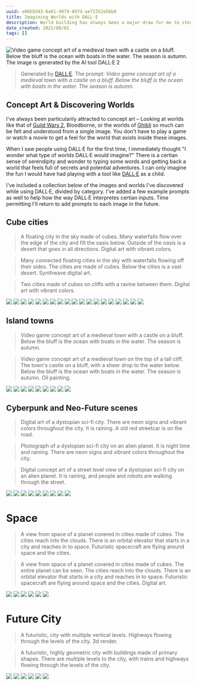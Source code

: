 ```yaml
---
uuid: e06b5d43-6a61-4974-897d-ae72352e5bb8
title: Imagining Worlds with DALL·E
description: World building has always been a major draw for me to stories, books, films & games, so I wanted to dive into the potential to use a tool like DALLE to rapidly imagine worlds of all sorts.
date_created: 2022/08/01
tags: []
---
```


![Video game concept art of a medieval town with a castle on a bluff. Below the bluff is the ocean with boats in the water. The season is autumn. The image is generated by the AI tool DALL·E 2](https://raw.githubusercontent.com/iamnbutler/new-leaf/main/asset/img/dalle_worlds/dalle_island_town_8.jpg)

> Generated by [DALL·E](https://labs.openai.com/). The prompt:
> _Video game concept art of a medieval town with a castle on a bluff. Below the bluff is the ocean with boats in the water. The season is autumn._

## Concept Art & Discovering Worlds

I've always been particularily attracted to concept art – Looking at worlds like that of [Guild Wars 2](https://www.guildwars2.com/en/media/concept-art/), Bloodborne, or the worlds of [Ghibli](https://www.iamag.co/ghibli-concept-art-collection/) so much can be felt and understood from a single image. You don't have to play a game or watch a movie to get a feel for the world that exists inside these images.

When I saw people using DALL·E for the first time, I immediately thought "I wonder what type of worlds DALL·E would imagine?" There is a certian sense of serendipity and wonder to typing some words and getting back a world that feels full of secrets and potential adventures. I can only imagine the fun I would have had playing with a tool like [DALL·E](https://labs.openai.com/) as a child.

I've included a collection below of the images and worlds I've discovered while using DALL·E, divided by category. I've added a few example prompts as well to help how the way DALL·E interpretes certian inputs. Time permitting I'll return to add prompts to each image in the future.

## Cube cities

> A floating city in the sky made of cubes. Many waterfalls flow over the edge of the city and fill the oasis below. Outside of the oasis is a desert that goes in all directions. Digital art with vibrant colors.

> Many connected floating cities in the sky with waterfalls flowing off their sides. The cities are made of cubes. Below the cities is a vast desert. Synthwave digital art.

> Two cities made of cubes on cliffs with a ravine between them. Digital art with vibrant colors.

![](https://raw.githubusercontent.com/iamnbutler/new-leaf/main/asset/img/dalle_worlds/dalle_cube_cities_0.jpg)
![](https://raw.githubusercontent.com/iamnbutler/new-leaf/main/asset/img/dalle_worlds/dalle_cube_cities_1.jpg)
![](https://raw.githubusercontent.com/iamnbutler/new-leaf/main/asset/img/dalle_worlds/dalle_cube_cities_2.jpg)
![](https://raw.githubusercontent.com/iamnbutler/new-leaf/main/asset/img/dalle_worlds/dalle_cube_cities_3.jpg)
![](https://raw.githubusercontent.com/iamnbutler/new-leaf/main/asset/img/dalle_worlds/dalle_cube_cities_4.jpg)
![](https://raw.githubusercontent.com/iamnbutler/new-leaf/main/asset/img/dalle_worlds/dalle_cube_cities_5.jpg)
![](https://raw.githubusercontent.com/iamnbutler/new-leaf/main/asset/img/dalle_worlds/dalle_cube_cities_6.jpg)
![](https://raw.githubusercontent.com/iamnbutler/new-leaf/main/asset/img/dalle_worlds/dalle_cube_cities_7.jpg)
![](https://raw.githubusercontent.com/iamnbutler/new-leaf/main/asset/img/dalle_worlds/dalle_cube_cities_8.jpg)
![](https://raw.githubusercontent.com/iamnbutler/new-leaf/main/asset/img/dalle_worlds/dalle_cube_cities_9.jpg)
![](https://raw.githubusercontent.com/iamnbutler/new-leaf/main/asset/img/dalle_worlds/dalle_cube_cities_10.jpg)
![](https://raw.githubusercontent.com/iamnbutler/new-leaf/main/asset/img/dalle_worlds/dalle_cube_cities_11.jpg)
![](https://raw.githubusercontent.com/iamnbutler/new-leaf/main/asset/img/dalle_worlds/dalle_cube_cities_12.jpg)
![](https://raw.githubusercontent.com/iamnbutler/new-leaf/main/asset/img/dalle_worlds/dalle_cube_cities_13.jpg)
![](https://raw.githubusercontent.com/iamnbutler/new-leaf/main/asset/img/dalle_worlds/dalle_cube_cities_14.jpg)
![](https://raw.githubusercontent.com/iamnbutler/new-leaf/main/asset/img/dalle_worlds/dalle_cube_cities_15.jpg)
![](https://raw.githubusercontent.com/iamnbutler/new-leaf/main/asset/img/dalle_worlds/dalle_cube_cities_16.jpg)
![](https://raw.githubusercontent.com/iamnbutler/new-leaf/main/asset/img/dalle_worlds/dalle_cube_cities_17.jpg)
![](https://raw.githubusercontent.com/iamnbutler/new-leaf/main/asset/img/dalle_worlds/dalle_cube_cities_18.jpg)

## Island towns

> Video game concept art of a medieval town with a castle on a bluff. Below the bluff is the ocean with boats in the water. The season is autumn.

> Video game concept art of a medieval town on the top of a tall cliff. The town's castle on a bluff, with a sheer drop to the water below. Below the bluff is the ocean with boats in the water. The season is autumn. Oil painting.

![](https://raw.githubusercontent.com/iamnbutler/new-leaf/main/asset/img/dalle_worlds/dalle_island_town_0.jpg)
![](https://raw.githubusercontent.com/iamnbutler/new-leaf/main/asset/img/dalle_worlds/dalle_island_town_1.jpg)
![](https://raw.githubusercontent.com/iamnbutler/new-leaf/main/asset/img/dalle_worlds/dalle_island_town_2.jpg)
![](https://raw.githubusercontent.com/iamnbutler/new-leaf/main/asset/img/dalle_worlds/dalle_island_town_3.jpg)
![](https://raw.githubusercontent.com/iamnbutler/new-leaf/main/asset/img/dalle_worlds/dalle_island_town_4.jpg)
![](https://raw.githubusercontent.com/iamnbutler/new-leaf/main/asset/img/dalle_worlds/dalle_island_town_5.jpg)
![](https://raw.githubusercontent.com/iamnbutler/new-leaf/main/asset/img/dalle_worlds/dalle_island_town_6.jpg)
![](https://raw.githubusercontent.com/iamnbutler/new-leaf/main/asset/img/dalle_worlds/dalle_island_town_7.jpg)
![](https://raw.githubusercontent.com/iamnbutler/new-leaf/main/asset/img/dalle_worlds/dalle_island_town_8.jpg)

## Cyberpunk and Neo-Future scenes

> Digital art of a dystopian sci-fi city. There are neon signs and vibrant colors throughout the city. It is raining. A old red streetcar is on the road.

> Photograph of a dystopian sci-fi city on an alien planet. It is night time and raining. There are neon signs and vibrant colors throughout the city.

> Digital concept art of a street level view of a dystopian sci-fi city on an alien planet. It is raining, and people and robots are walking through the street.

![](https://raw.githubusercontent.com/iamnbutler/new-leaf/main/asset/img/dalle_worlds/dalle_cyberpunk_0.jpg)
![](https://raw.githubusercontent.com/iamnbutler/new-leaf/main/asset/img/dalle_worlds/dalle_cyberpunk_1.jpg)
![](https://raw.githubusercontent.com/iamnbutler/new-leaf/main/asset/img/dalle_worlds/dalle_cyberpunk_2.jpg)
![](https://raw.githubusercontent.com/iamnbutler/new-leaf/main/asset/img/dalle_worlds/dalle_cyberpunk_3.jpg)
![](https://raw.githubusercontent.com/iamnbutler/new-leaf/main/asset/img/dalle_worlds/dalle_cyberpunk_4.jpg)
![](https://raw.githubusercontent.com/iamnbutler/new-leaf/main/asset/img/dalle_worlds/dalle_cyberpunk_5.jpg)
![](https://raw.githubusercontent.com/iamnbutler/new-leaf/main/asset/img/dalle_worlds/dalle_cyberpunk_6.jpg)
![](https://raw.githubusercontent.com/iamnbutler/new-leaf/main/asset/img/dalle_worlds/dalle_cyberpunk_7.jpg)
![](https://raw.githubusercontent.com/iamnbutler/new-leaf/main/asset/img/dalle_worlds/dalle_cyberpunk_8.jpg)


# Space

> A view from space of a planet covered in cities made of cubes. The cities reach into the clouds. There is an orbital elevator that starts in a city and reaches in to space. Futuristic spacecraft are flying around space and the cities.

> A view from space of a planet covered in cities made of cubes. The entire planet can be seen. The cities reach into the clouds. There is an orbital elevator that starts in a city and reaches in to space. Futuristic spacecraft are flying around space and the cities. Digital art.

![](https://raw.githubusercontent.com/iamnbutler/new-leaf/main/asset/img/dalle_worlds/dalle_space_0.jpg)
![](https://raw.githubusercontent.com/iamnbutler/new-leaf/main/asset/img/dalle_worlds/dalle_space_1.jpg)
![](https://raw.githubusercontent.com/iamnbutler/new-leaf/main/asset/img/dalle_worlds/dalle_space_2.jpg)
![](https://raw.githubusercontent.com/iamnbutler/new-leaf/main/asset/img/dalle_worlds/dalle_space_3.jpg)
![](https://raw.githubusercontent.com/iamnbutler/new-leaf/main/asset/img/dalle_worlds/dalle_space_4.jpg)
![](https://raw.githubusercontent.com/iamnbutler/new-leaf/main/asset/img/dalle_worlds/dalle_space_5.jpg)

# Future City

> A futuristic, city with multiple vertical levels. Highways flowing through the levels of the city. 3d render.

> A futuristic, highly geometric city with buildings made of primary shapes. There are multiple levels to the city, with trains and highways flowing through the levels of the city.

![](https://raw.githubusercontent.com/iamnbutler/new-leaf/main/asset/img/dalle_worlds/dalle_future_city_0.jpg)
![](https://raw.githubusercontent.com/iamnbutler/new-leaf/main/asset/img/dalle_worlds/dalle_future_city_1.jpg)
![](https://raw.githubusercontent.com/iamnbutler/new-leaf/main/asset/img/dalle_worlds/dalle_future_city_2.jpg)
![](https://raw.githubusercontent.com/iamnbutler/new-leaf/main/asset/img/dalle_worlds/dalle_future_city_3.jpg)
![](https://raw.githubusercontent.com/iamnbutler/new-leaf/main/asset/img/dalle_worlds/dalle_future_city_4.jpg)
![](https://raw.githubusercontent.com/iamnbutler/new-leaf/main/asset/img/dalle_worlds/dalle_future_city_5.jpg)